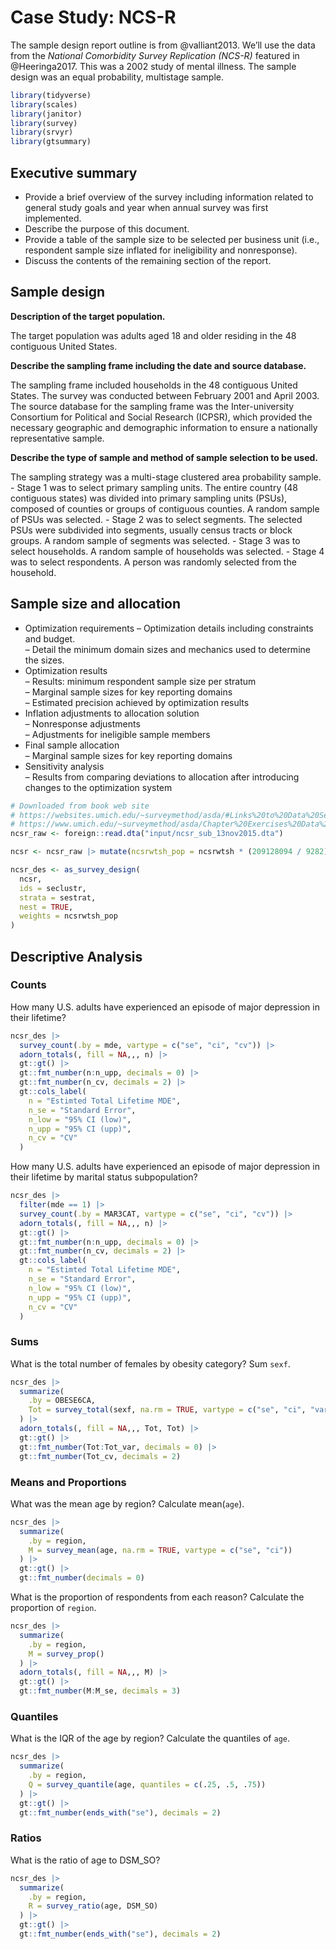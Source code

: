 # Case Study: NCS-R

The sample design report outline is from @valliant2013. We'll use the data from the *National Comorbidity Survey Replication (NCS-R)* featured in @Heeringa2017. This was a 2002 study of mental illness. The sample design was an equal probability, multistage sample.

```r
library(tidyverse)
library(scales)
library(janitor)
library(survey)
library(srvyr)
library(gtsummary)
```

## Executive summary

- Provide a brief overview of the survey including information related  to general study goals and year when annual survey was first implemented.
- Describe the purpose of this document.
- Provide a table of the sample size to be selected per business unit (i.e.,  respondent sample size inflated for ineligibility and nonresponse). 
- Discuss the contents of the remaining section of the report.  

## Sample design

**Description of the target population.** 

The target population was adults aged 18 and older residing in the 48 contiguous United States.

**Describe the sampling frame including the date and source database.** 

The sampling frame included households in the 48 contiguous United States. The survey was conducted between February 2001 and April 2003. The source database for the sampling frame was the Inter-university Consortium for Political and Social Research (ICPSR), which provided the necessary geographic and demographic information to ensure a nationally representative sample.

**Describe the type of sample and method of sample selection to be used.** 

The sampling strategy was a multi-stage clustered area probability sample. 
  - Stage 1 was to select primary sampling units. The entire country (48 contiguous states) was divided into primary sampling units (PSUs), composed of counties or groups of contiguous counties. A random sample of PSUs was selected.
  - Stage 2 was to select segments. The selected PSUs were subdivided into segments, usually census tracts or block groups. A random sample of segments was selected.
  - Stage 3 was to select households. A random sample of households was selected.
  - Stage 4 was to select respondents. A person was randomly selected from the household.

## Sample size and allocation

- Optimization requirements
  – Optimization details including constraints and budget.  
  – Detail the minimum domain sizes and mechanics used to determine  the sizes. 
- Optimization results  
  – Results: minimum respondent sample size per stratum  
  – Marginal sample sizes for key reporting domains  
  – Estimated precision achieved by optimization results  
- Inflation adjustments to allocation solution  
  – Nonresponse adjustments  
  – Adjustments for ineligible sample members  
- Final sample allocation  
  – Marginal sample sizes for key reporting domains  
- Sensitivity analysis  
  – Results from comparing deviations to allocation after introducing  changes to the optimization system  
 
```r
# Downloaded from book web site
# https://websites.umich.edu/~surveymethod/asda/#Links%20to%20Data%20Sets%20for%20First%20and%20Second%20Editions
# https://www.umich.edu/~surveymethod/asda/Chapter%20Exercises%20Data%20Sets%20Stata%2015SEP2017.zip
ncsr_raw <- foreign::read.dta("input/ncsr_sub_13nov2015.dta")

ncsr <- ncsr_raw |> mutate(ncsrwtsh_pop = ncsrwtsh * (209128094 / 9282))

ncsr_des <- as_survey_design(
  ncsr,
  ids = seclustr,
  strata = sestrat,
  nest = TRUE,
  weights = ncsrwtsh_pop
)
```

## Descriptive Analysis

### Counts

How many U.S. adults have experienced an episode of major depression in their lifetime?

```r
ncsr_des |>
  survey_count(.by = mde, vartype = c("se", "ci", "cv")) |>
  adorn_totals(, fill = NA,,, n) |>
  gt::gt() |>
  gt::fmt_number(n:n_upp, decimals = 0) |>
  gt::fmt_number(n_cv, decimals = 2) |>
  gt::cols_label(
    n = "Estimted Total Lifetime MDE",
    n_se = "Standard Error",
    n_low = "95% CI (low)",
    n_upp = "95% CI (upp)",
    n_cv = "CV"
  )
```

How many U.S. adults have experienced an episode of major depression in their lifetime by marital status subpopulation?

```r
ncsr_des |>
  filter(mde == 1) |>
  survey_count(.by = MAR3CAT, vartype = c("se", "ci", "cv")) |>
  adorn_totals(, fill = NA,,, n) |>
  gt::gt() |>
  gt::fmt_number(n:n_upp, decimals = 0) |>
  gt::fmt_number(n_cv, decimals = 2) |>
  gt::cols_label(
    n = "Estimted Total Lifetime MDE",
    n_se = "Standard Error",
    n_low = "95% CI (low)",
    n_upp = "95% CI (upp)",
    n_cv = "CV"
  )
```

### Sums

What is the total number of females by obesity category? Sum `sexf`.

```r
ncsr_des |>
  summarize(
    .by = OBESE6CA, 
    Tot = survey_total(sexf, na.rm = TRUE, vartype = c("se", "ci", "var", "cv"))
  ) |>
  adorn_totals(, fill = NA,,, Tot, Tot) |>
  gt::gt() |>
  gt::fmt_number(Tot:Tot_var, decimals = 0) |>
  gt::fmt_number(Tot_cv, decimals = 2)
```

### Means and Proportions

What was the mean age by region? Calculate mean(`age`).

```r
ncsr_des |>
  summarize(
    .by = region,
    M = survey_mean(age, na.rm = TRUE, vartype = c("se", "ci"))
  ) |>
  gt::gt() |>
  gt::fmt_number(decimals = 0)
```

What is the proportion of respondents from each reason? Calculate the proportion of `region`.

```r
ncsr_des |>
  summarize(
    .by = region,
    M = survey_prop()
  ) |>
  adorn_totals(, fill = NA,,, M) |>
  gt::gt() |>
  gt::fmt_number(M:M_se, decimals = 3)
```

### Quantiles

What is the IQR of the age by region? Calculate the quantiles of `age`.

```r
ncsr_des |>
  summarize(
    .by = region,
    Q = survey_quantile(age, quantiles = c(.25, .5, .75))
  ) |>
  gt::gt() |>
  gt::fmt_number(ends_with("se"), decimals = 2)
```

### Ratios

What is the ratio of age to DSM_SO?

```r
ncsr_des |>
  summarize(
    .by = region,
    R = survey_ratio(age, DSM_SO)
  ) |>
  gt::gt() |>
  gt::fmt_number(ends_with("se"), decimals = 2)
```

